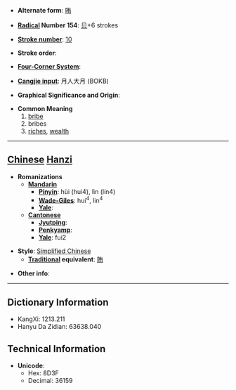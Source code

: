 * '''Alternate form''': [[賄]]

* '''[[Wiktionary:Chinese radical index| Radical]] Number 154''': [[Wiktionary:Chinese radical index 贝|贝]]+6 strokes

* '''[[Wiktionary:Chinese total strokes index|Stroke number]]''': [[Wiktionary:Chinese total strokes index 10|10]]

* '''Stroke order''': 

* '''[[Wiktionary:Chinese four corner index|Four-Corner System]]''': 

* '''[[Wiktionary:Chinese Cangjie index|Cangjie input]]''': 月人大月 (BOKB)

* '''Graphical Significance and Origin''': 

* '''Common Meaning'''
*#[[bribe]]
*# bribes
*# [[riches]], [[wealth]]


----

== [[Chinese]] [[Hanzi]] ==

* '''Romanizations'''
** '''[[Mandarin]]'''
*** '''[[Pinyin]]''': hùi (hui4), lìn (lin4)
*** '''[[Wade-Giles]]''': hui<sup>4</sup>, lin<sup>4</sup>
*** '''[[Yale]]''': 
** '''[[Cantonese]]'''
*** '''[[Jyutping]]''':
*** '''[[Penkyamp]]''': 
*** '''[[Yale]]''': fui2

* '''Style''': [[Simplified Chinese]] 
** '''[[Traditional Chinese|Traditional]] equivalent''': [[賄]]

* '''Other info''': 

----

== Dictionary Information ==

* KangXi: 1213.211
* Hanyu Da Zidian: 63638.040

== Technical Information ==

* '''Unicode''':
** Hex: 8D3F
** Decimal: 36159
